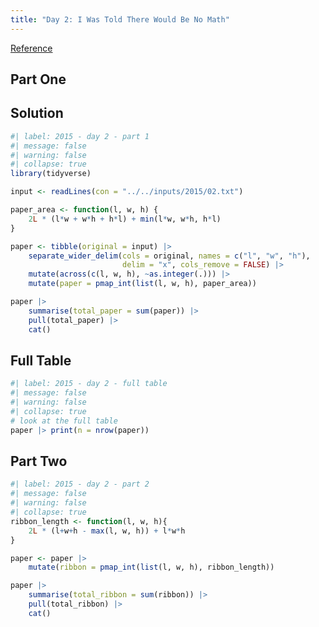 ```yaml
---
title: "Day 2: I Was Told There Would Be No Math"
---
```


[Reference](https://adventofcode.com/2015/day/2)

## Part One

::: {.panel-tabset}

## Solution

```r
#| label: 2015 - day 2 - part 1
#| message: false
#| warning: false
#| collapse: true
library(tidyverse)

input <- readLines(con = "../../inputs/2015/02.txt")

paper_area <- function(l, w, h) {
    2L * (l*w + w*h + h*l) + min(l*w, w*h, h*l)
}

paper <- tibble(original = input) |> 
    separate_wider_delim(cols = original, names = c("l", "w", "h"),
                         delim = "x", cols_remove = FALSE) |> 
    mutate(across(c(l, w, h), ~as.integer(.))) |> 
    mutate(paper = pmap_int(list(l, w, h), paper_area))

paper |> 
    summarise(total_paper = sum(paper)) |> 
    pull(total_paper) |> 
    cat()
```

## Full Table

```r
#| label: 2015 - day 2 - full table
#| message: false
#| warning: false
#| collapse: true
# look at the full table
paper |> print(n = nrow(paper))
```

:::

## Part Two

```r
#| label: 2015 - day 2 - part 2
#| message: false
#| warning: false
#| collapse: true
ribbon_length <- function(l, w, h){
    2L * (l+w+h - max(l, w, h)) + l*w*h
}

paper <- paper |>
    mutate(ribbon = pmap_int(list(l, w, h), ribbon_length))

paper |> 
    summarise(total_ribbon = sum(ribbon)) |> 
    pull(total_ribbon) |> 
    cat()
```
